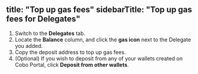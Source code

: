 title: "Top up gas fees"
sidebarTitle: "Top up gas fees for Delegates"
---

1. Switch to the **Delegates** tab.
2. Locate the **Balance** column, and click the **gas icon** next to the Delegate you added.
3. Copy the deposit address to top up gas fees.
4. (Optional) If you wish to deposit from any of your wallets created on Cobo Portal, click **Deposit from other wallets**.
